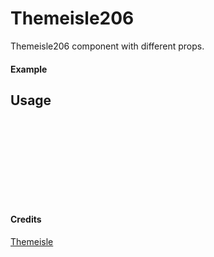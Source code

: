 
<Meta of={Themeisle206} title="Themeisle/Themeisle206" />

# Themeisle206

Themeisle206 component with different props.

#### Example

<Canvas of={Themeisle206.Primary} />

## Usage

```ts
import { Themeisle206 } from "yadl-ui";

const Example = () => {
  return (
      <Themeisle206 />
  );
};

export default Example;
```

#### Credits
[Themeisle](https://themeisle.com/illustrations/)
